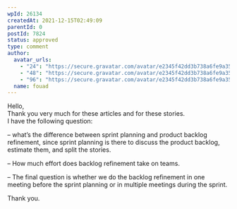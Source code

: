 ```yaml
---
wpId: 26134
createdAt: 2021-12-15T02:49:09
parentId: 0
postId: 7824
status: approved
type: comment
author:
  avatar_urls:
    - "24": "https://secure.gravatar.com/avatar/e2345f42dd3b738a6fe9a35e91bfe5ea?s=24&d=mm&r=g"
    - "48": "https://secure.gravatar.com/avatar/e2345f42dd3b738a6fe9a35e91bfe5ea?s=48&d=mm&r=g"
    - "96": "https://secure.gravatar.com/avatar/e2345f42dd3b738a6fe9a35e91bfe5ea?s=96&d=mm&r=g"
  name: fouad
---
```


Hello,  
Thank you very much for these articles and for these stories.  
I have the following question:

– what’s the difference between sprint planning and product backlog refinement, since sprint planning is there to discuss the product backlog, estimate them, and split the stories.

– How much effort does backlog refinement take on teams.

– The final question is whether we do the backlog refinement in one meeting before the sprint planning or in multiple meetings during the sprint.

Thank you.
